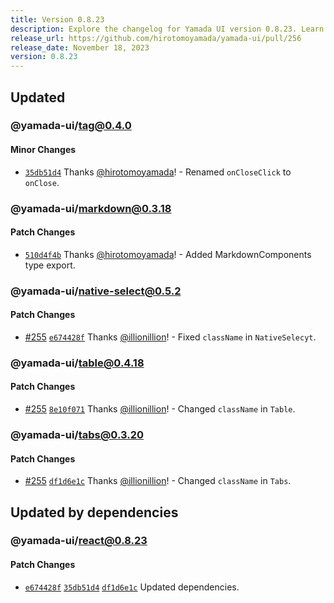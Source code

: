```yaml
---
title: Version 0.8.23
description: Explore the changelog for Yamada UI version 0.8.23. Learn about the latest features, bug fixes, and improvements.
release_url: https://github.com/hirotomoyamada/yamada-ui/pull/256
release_date: November 18, 2023
version: 0.8.23
---
```


## Updated

### @yamada-ui/tag@0.4.0

#### Minor Changes

- [`35db51d4`](https://github.com/hirotomoyamada/yamada-ui/commit/35db51d46357372ac0211fc255f65ab138afca25) Thanks [@hirotomoyamada](https://github.com/hirotomoyamada)! - Renamed `onCloseClick` to `onClose`.

### @yamada-ui/markdown@0.3.18

#### Patch Changes

- [`510d4f4b`](https://github.com/hirotomoyamada/yamada-ui/commit/510d4f4b18d3538ebfa9a0f8ec4c947fa7a60a7e) Thanks [@hirotomoyamada](https://github.com/hirotomoyamada)! - Added MarkdownComponents type export.

### @yamada-ui/native-select@0.5.2

#### Patch Changes

- [#255](https://github.com/hirotomoyamada/yamada-ui/pull/255) [`e674428f`](https://github.com/hirotomoyamada/yamada-ui/commit/e674428f4eab657331190aa0bb0b500f8ccd6abb) Thanks [@illionillion](https://github.com/illionillion)! - Fixed `className` in `NativeSelecyt`.

### @yamada-ui/table@0.4.18

#### Patch Changes

- [#255](https://github.com/hirotomoyamada/yamada-ui/pull/255) [`8e10f071`](https://github.com/hirotomoyamada/yamada-ui/commit/8e10f0714021eff5d809e974244d0baed0b046d6) Thanks [@illionillion](https://github.com/illionillion)! - Changed `className` in `Table`.

### @yamada-ui/tabs@0.3.20

#### Patch Changes

- [#255](https://github.com/hirotomoyamada/yamada-ui/pull/255) [`df1d6e1c`](https://github.com/hirotomoyamada/yamada-ui/commit/df1d6e1c333ce1ac911268c8df88cd5600881d92) Thanks [@illionillion](https://github.com/illionillion)! - Changed `className` in `Tabs`.

## Updated by dependencies

### @yamada-ui/react@0.8.23

#### Patch Changes

- [`e674428f`](https://github.com/hirotomoyamada/yamada-ui/commit/e674428f4eab657331190aa0bb0b500f8ccd6abb) [`35db51d4`](https://github.com/hirotomoyamada/yamada-ui/commit/35db51d46357372ac0211fc255f65ab138afca25) [`df1d6e1c`](https://github.com/hirotomoyamada/yamada-ui/commit/df1d6e1c333ce1ac911268c8df88cd5600881d92) Updated dependencies.

